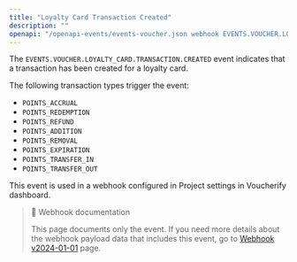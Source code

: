 ```yaml
---
title: "Loyalty Card Transaction Created"
description: ""
openapi: "/openapi-events/events-voucher.json webhook EVENTS.VOUCHER.LOYALTY_CARD.TRANSACTION.CREATED"
---
```


The `EVENTS.VOUCHER.LOYALTY_CARD.TRANSACTION.CREATED` event indicates that a transaction has been created for a loyalty card.

The following transaction types trigger the event:
- `POINTS_ACCRUAL`
- `POINTS_REDEMPTION`
- `POINTS_REFUND`
- `POINTS_ADDITION`
- `POINTS_REMOVAL`
- `POINTS_EXPIRATION`
- `POINTS_TRANSFER_IN`
- `POINTS_TRANSFER_OUT`

This event is used in a webhook configured in Project settings in Voucherify dashboard.

> 📘 Webhook documentation
>
> This page documents only the event. If you need more details about the webhook payload data that includes this event, go to [Webhook v2024-01-01](/api-reference/introduction-to-webhooks "Introduction to webhooks v2024-01-01") page.